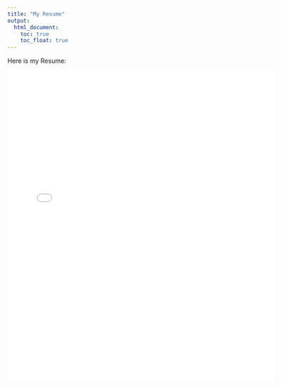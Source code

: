 ```yaml
---
title: "My Resume"
output: 
  html_document:
    toc: true
    toc_float: true
---
```


Here is my Resume:

<embed src="Resume.Jiayi Zhou.pdf" width="600px" height="700px" />


